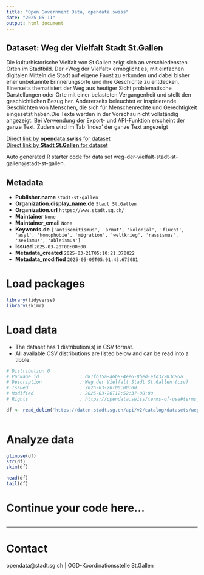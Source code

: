 ```yaml
---
title: "Open Government Data, opendata.swiss"
date: "2025-05-11"
output: html_document
---
```


## Dataset: Weg der Vielfalt Stadt St.Gallen

Die
kulturhistorische Vielfalt von St.Gallen zeigt sich an verschiedensten Orten im
Stadtbild. Der «Weg der Vielfalt» ermöglicht es, mit einfachen digitalen
Mitteln die Stadt auf eigene Faust zu erkunden und dabei bisher eher unbekannte
Erinnerungsorte und ihre Geschichte zu entdecken. Einerseits thematisiert der
Weg aus heutiger Sicht problematische Darstellungen oder Orte mit einer
belasteten Vergangenheit und stellt den geschichtlichen Bezug her. Andererseits
beleuchtet er inspirierende Geschichten von Menschen, die sich für
Menschenrechte und Gerechtigkeit eingesetzt haben.Die Texte werden in der Vorschau nicht vollständig angezeigt. Bei Verwendung der Export- und API-Funktion erscheint der ganze Text. Zudem wird im Tab 'Index' der ganze Text angezeigt

[Direct link by **opendata.swiss** for dataset](https://opendata.swiss/de/dataset/weg-der-vielfalt-stadt-st-gallen)<br>
[Direct link by **Stadt St.Gallen** for dataset](https://daten.stadt.sg.ch/explore/dataset/weg-der-vielfalt-stadt-st-gallen/)

Auto generated R starter code for data set weg-der-vielfalt-stadt-st-gallen@stadt-st-gallen.

## Metadata

- **Publisher.name** `stadt-st-gallen`
- **Organization.display_name.de** `Stadt St.Gallen`
- **Organization.url** `https://www.stadt.sg.ch/`
- **Maintainer** `None`
- **Maintainer_email** `None`
- **Keywords.de** `['antisemitismus', 'armut', 'kolonial', 'flucht', 'asyl', 'homophobie', 'migration', 'weltkrieg', 'rassismus', 'sexismus', 'ableismus']`
- **Issued** `2025-03-20T00:00:00`
- **Metadata_created** `2025-03-21T05:10:21.370822`
- **Metadata_modified** `2025-05-09T05:01:43.675081`


# Load packages

```r

library(tidyverse)
library(skimr)

```

# Load data

-   The dataset has 1 distribution(s) in CSV format.
-   All available CSV distributions are listed below and can be read into a tibble.

```r

# Distribution 0
# Package_id               : d81fb15a-a6b8-4ee6-8bed-efd37203c86a
# Description              : Weg der Vielfalt Stadt St.Gallen (csv)
# Issued                   : 2025-03-20T00:00:00
# Modified                 : 2025-03-20T12:52:37+00:00
# Rights                   : https://opendata.swiss/terms-of-use#terms_by

df <- read_delim('https://daten.stadt.sg.ch/api/v2/catalog/datasets/weg-der-vielfalt-stadt-st-gallen/exports/csv?use_labels=true')



```

# Analyze data

```r

glimpse(df)
str(df)
skim(df)

head(df)
tail(df)

```

# Continue your code here...

```r

```

------------------------------------------------------------------------

# Contact

opendata@stadt.sg.ch | OGD-Koordinationsstelle St.Gallen
